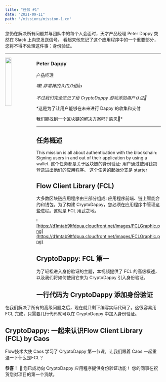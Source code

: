 ```yaml
---
title: "任务 #1"
date: "2021-09-11"
path: '/missions/mission-1.cn'
---
```



您仍在解决所有问题并与团队中的每个人会面时，天才产品经理 Peter Dappy 突然在 Slack 上向您发送信号。 
看起来他忘记了这个应用程序中的一个重要部分，您将不得不处理这件事：身份验证。

---

<img src="https://d1mtab9ltfdpua.cloudfront.net/images/Dappy11.png" width="20%" style="float: left;" />


### Peter Dappy

产品经理

*嘿! 非常棒的入门介绍*👍

*不过我们完全忘记了给 CryptoDappy 游戏添加用户认证🙈*

*这是为了让用户能够在未来进行 Dappy 的收集和支付

我们能找到一个区块链的解决方案吗? 感恩🙏*

---

## 任务概述

This mission is all about authentication with the blockchain: Signing users in and out of their application by using a wallet. 
这个任务都是关于区块链的身份验证: 用户通过使用钱包登录进出他们的应用程序。
这个任务的起始分支是 [starter](https://github.com/bebner/crypto-dappy/tree/starter)

## Flow Client Library (FCL)

大多数区块链应用程序由三部分组成: 应用程序前端、链上智能合约和钱包。为了构建 CryptoDappy，您必须在应用程序中管理这些进程。这就是 FCL 用武之地。
<YoutubeEmbed embedId="Li9BmEroyvs"/>

![https://d1mtab9ltfdpua.cloudfront.net/images/FCLGraphic.png](https://d1mtab9ltfdpua.cloudfront.net/images/FCLGraphic.png)

## CryptoDappy: FCL 第一

为了轻松进入身份验证的主题，本视频提供了 FCL 的高级概述，以及我们将如何使用它来为 CryptoDappy 引入身份验证。

<YoutubeEmbed embedId="1WOt52G9EEw"/>

## 一行代码为 CryptoDappy 添加身份验证

在我们解决了所有的高级问题之后，现在就只剩下编写实际代码了。这很容易用 FCL 完成，只需要几行代码就可以在 CryptoDappy 中加入身份验证。
<YoutubeEmbed embedId="C4bW8Om78Nw"/>

## CryptoDappy: 一起来认识Flow Client Library (FCL) by Caos

Flow技术大使 Caos 学习了 CryptoDappy 第一节课，让我们跟着 Caos 一起重温一下什么是FCL？

<BilibiliEmbed embedId="BV1H3411q71G"/>

**恭喜！** 🎉 您已成功向 CryptoDappy 应用程序提供身份验证功能！ 您的同事在祝贺您对项目的第一个贡献。
